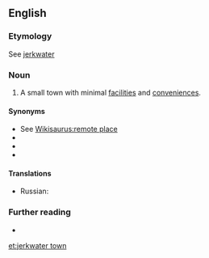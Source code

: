 ==English==

===Etymology===
See [[jerkwater]]

===Noun===
{{en-noun}}

# A small town with minimal [[facility|facilities]] and [[convenience]]s.

====Synonyms====
* See [[Wikisaurus:remote place]]
* {{l|en|backwater}}
* {{l|en|one-horse town}}
* {{l|en|Podunk}}

====Translations====
{{trans-top|small town}}
* Russian: {{t|ru|захолустный горо́дишко}}
{{trans-mid}}
{{trans-bottom}}

===Further reading===
* {{R:OneLook}}

[[et:jerkwater town]]